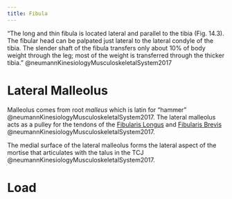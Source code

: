 ```yaml
---
title: Fibula
---
```



"The long and thin fibula is located lateral and parallel to the tibia (Fig. 14.3). The fibular head can be palpated just lateral to the lateral condyle of the tibia. The slender shaft of the fibula transfers only about 10% of body weight through the leg; most of the weight is transferred through the thicker tibia. " @neumannKinesiologyMusculoskeletalSystem2017


# Lateral Malleolus

Malleolus comes from root *malleus* which is latin for "hammer" @neumannKinesiologyMusculoskeletalSystem2017. 
The lateral malleolus acts as a pulley for the tendons of the [Fibularis Longus]({{< var ref-fibularis-longus.path >}}) and [Fibularis Brevis]({{< var ref-fibularis-brevis.path >}}) @neumannKinesiologyMusculoskeletalSystem2017.

The medial surface of the lateral malleolus forms the lateral aspect of the mortise that articulates with the talus in the TCJ @neumannKinesiologyMusculoskeletalSystem2017.




# Load